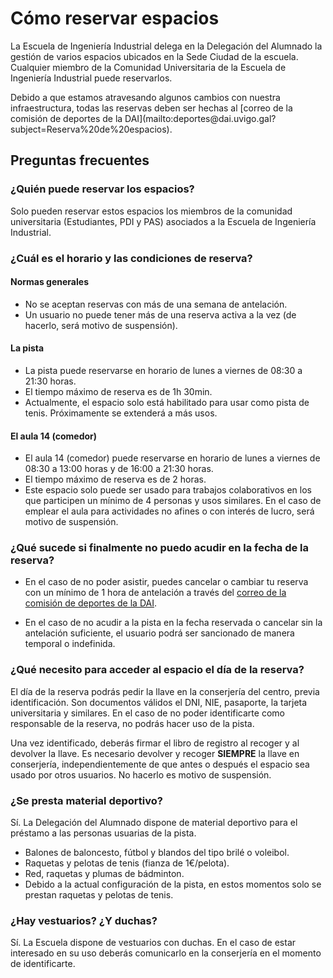 
# Cómo reservar espacios

La Escuela de Ingeniería Industrial delega en la Delegación del Alumnado la
gestión de varios espacios ubicados en la Sede Ciudad de la escuela. Cualquier
miembro de la Comunidad Universitaria de la Escuela de Ingeniería Industrial
puede reservarlos.

<Callout variant="warning">
    <CalloutDescription>
        Debido a que estamos atravesando algunos cambios con nuestra
        infraestructura, todas las reservas deben ser hechas al [correo de la
        comisión de deportes de la
        DAI](mailto:deportes@dai.uvigo.gal?subject=Reserva%20de%20espacios).
    </CalloutDescription>
</Callout>

## Preguntas frecuentes

### ¿Quién puede reservar los espacios?

Solo pueden reservar estos espacios los miembros de la comunidad universitaria
(Estudiantes, PDI y PAS) asociados a la Escuela de Ingeniería Industrial.

### ¿Cuál es el horario y las condiciones de reserva?

#### Normas generales

-   No se aceptan reservas con más de una semana de antelación.
-   Un usuario no puede tener más de una reserva activa a la vez (de hacerlo,
    será motivo de suspensión).

#### La pista

-   La pista puede reservarse en horario de lunes a viernes de 08:30 a 21:30
    horas.
-   El tiempo máximo de reserva es de 1h 30min.
-   Actualmente, el espacio solo está habilitado para usar como pista de tenis.
    Próximamente se extenderá a más usos.

#### El aula 14 (comedor)

-   El aula 14 (comedor) puede reservarse en horario de lunes a viernes de 08:30
    a 13:00 horas y de 16:00 a 21:30 horas.
-   El tiempo máximo de reserva es de 2 horas.
-   Este espacio solo puede ser usado para trabajos colaborativos en los que participen
    un mínimo de 4 personas y usos similares. En el caso de emplear el aula para
    actividades no afines o con interés de lucro, será motivo de suspensión.

### ¿Qué sucede si finalmente no puedo acudir en la fecha de la reserva?

-   En el caso de no poder asistir, puedes cancelar o cambiar tu reserva con un
    mínimo de 1 hora de antelación a través del
    [correo de la comisión de deportes de la DAI](mailto:deportes@dai.uvigo.gal?subject=Modificación%20de%20reserva).

-   En el caso de no acudir a la pista en la fecha reservada o cancelar sin la
    antelación suficiente, el usuario podrá ser sancionado de manera temporal
    o indefinida.

### ¿Qué necesito para acceder al espacio el día de la reserva?

El día de la reserva podrás pedir la llave en la conserjería del centro, previa
identificación. Son documentos válidos el DNI, NIE, pasaporte, la tarjeta
universitaria y similares. En el caso de no poder identificarte como responsable
de la reserva, no podrás hacer uso de la pista.

Una vez identificado, deberás firmar el libro de registro al recoger y al
devolver la llave. Es necesario devolver y recoger **SIEMPRE** la llave en
conserjería, independientemente de que antes o después el espacio sea usado por
otros usuarios. No hacerlo es motivo de suspensión.

### ¿Se presta material deportivo?

Sí. La Delegación del Alumnado dispone de material deportivo para el préstamo
a las personas usuarias de la pista.

-   Balones de baloncesto, fútbol y blandos del tipo brilé o voleibol.
-   Raquetas y pelotas de tenis (fianza de 1€/pelota).
-   Red, raquetas y plumas de bádminton.
-   Debido a la actual configuración de la pista, en estos momentos solo se prestan raquetas y pelotas de tenis.

### ¿Hay vestuarios? ¿Y duchas?

Sí. La Escuela dispone de vestuarios con duchas. En el caso de estar interesado
en su uso deberás comunicarlo en la conserjería en el momento de identificarte.
